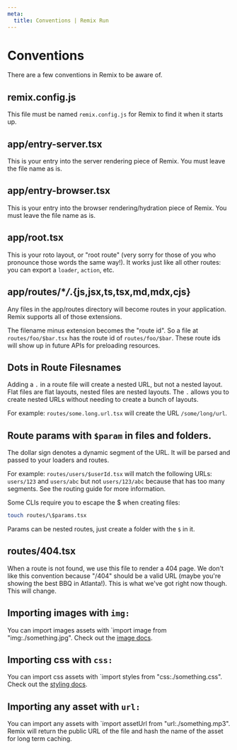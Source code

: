 ```yaml
---
meta:
  title: Conventions | Remix Run
---
```


# Conventions

There are a few conventions in Remix to be aware of.

## remix.config.js

This file must be named `remix.config.js` for Remix to find it when it starts up.

## app/entry-server.tsx

This is your entry into the server rendering piece of Remix. You must leave the file name as is.

## app/entry-browser.tsx

This is your entry into the browser rendering/hydration piece of Remix. You must leave the file name as is.

## app/root.tsx

This is your roto layout, or "root route" (very sorry for those of you who pronounce those words the same way!). It works just like all other routes: you can export a `loader`, `action`, etc.

## app/routes/\*_/_.{js,jsx,ts,tsx,md,mdx,cjs}

Any files in the app/routes directory will become routes in your application. Remix supports all of those extensions.

The filename minus extension becomes the "route id". So a file at `routes/foo/$bar.tsx` has the route id of `routes/foo/$bar`. These route ids will show up in future APIs for preloading resources.

## Dots in Route Filesnames

Adding a `.` in a route file will create a nested URL, but not a nested layout. Flat files are flat layouts, nested files are nested layouts. The `.` allows you to create nested URLs without needing to create a bunch of layouts.

For example: `routes/some.long.url.tsx` will create the URL `/some/long/url`.

## Route params with `$param` in files and folders.

The dollar sign denotes a dynamic segment of the URL. It will be parsed and passed to your loaders and routes.

For example: `routes/users/$userId.tsx` will match the following URLs: `users/123` and `users/abc` but not `users/123/abc` because that has too many segments. See the <Link to="../routing">routing guide</Link> for more information.

Some CLIs require you to escape the \$ when creating files:

```bash
touch routes/\$params.tsx
```

Params can be nested routes, just create a folder with the `$` in it.

## routes/404.tsx

When a route is not found, we use this file to render a 404 page. We don't like this convention because "/404" should be a valid URL (maybe you're showing the best BBQ in Atlanta!). This is what we've got right now though. This will change.

## Importing images with `img:`

You can import images assets with `import image from "img:./something.jpg". Check out the [image docs](/dashboard/docs/images).

## Importing css with `css:`

You can import css assets with `import styles from "css:./something.css". Check out the [styling docs](/dashboard/docs/styling).

## Importing any asset with `url:`

You can import any assets with `import assetUrl from "url:./something.mp3". Remix will return the public URL of the file and hash the name of the asset for long term caching.
